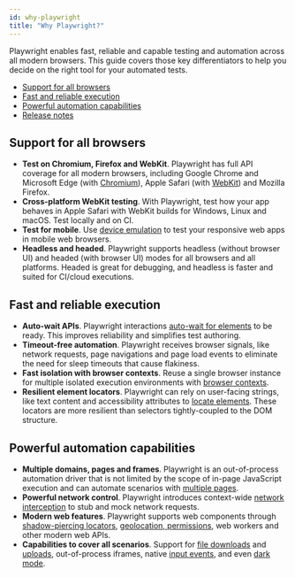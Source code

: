 ```yaml
---
id: why-playwright
title: "Why Playwright?"
---
```


Playwright enables fast, reliable and capable testing and automation across all modern browsers. This guide covers those key differentiators to help you decide on the right tool for your automated tests.

- [Support for all browsers](#support-for-all-browsers)
- [Fast and reliable execution](#fast-and-reliable-execution)
- [Powerful automation capabilities](#powerful-automation-capabilities)
- [Release notes](./release-notes.mdx)

## Support for all browsers
* **Test on Chromium, Firefox and WebKit**. Playwright has full API coverage for all modern browsers, including Google Chrome and Microsoft Edge (with [Chromium](https://www.chromium.org/)), Apple Safari (with [WebKit](https://webkit.org/)) and Mozilla Firefox.
* **Cross-platform WebKit testing**. With Playwright, test how your app behaves in Apple Safari with WebKit builds for Windows, Linux and macOS. Test locally and on CI.
* **Test for mobile**. Use [device emulation](./emulation.mdx) to test your responsive web apps in mobile web browsers.
* **Headless and headed**. Playwright supports headless (without browser UI) and headed (with browser UI) modes for all browsers and all platforms. Headed is great for debugging, and headless is faster and suited for CI/cloud executions.

## Fast and reliable execution
* **Auto-wait APIs**. Playwright interactions [auto-wait for elements](./actionability.mdx) to be ready. This improves reliability and simplifies test authoring.
* **Timeout-free automation**. Playwright receives browser signals, like network requests, page navigations and page load events to eliminate the need for sleep timeouts that cause flakiness.
* **Fast isolation with browser contexts**. Reuse a single browser instance for multiple isolated execution environments with [browser contexts](./browser-contexts.mdx).
* **Resilient element locators**. Playwright can rely on user-facing strings, like text content and accessibility attributes to [locate elements](./locators.mdx). These locators are more resilient than selectors tightly-coupled to the DOM structure.

## Powerful automation capabilities
* **Multiple domains, pages and frames**. Playwright is an out-of-process automation driver that is not limited by the scope of in-page JavaScript execution and can automate scenarios with [multiple pages](./pages.mdx).
* **Powerful network control**. Playwright introduces context-wide [network interception](./network.mdx) to stub and mock network requests.
* **Modern web features**. Playwright supports web components through [shadow-piercing locators](./locators.mdx), [geolocation, permissions](./emulation.mdx), web workers and other modern web APIs.
* **Capabilities to cover all scenarios**. Support for [file downloads](./downloads.mdx) and [uploads](./input.mdx), out-of-process iframes, native [input events](./input.mdx), and even [dark mode](./emulation.mdx).


[Accessibility]: /api/class-accessibility.mdx "Accessibility"
[APIRequest]: /api/class-apirequest.mdx "APIRequest"
[APIRequestContext]: /api/class-apirequestcontext.mdx "APIRequestContext"
[APIResponse]: /api/class-apiresponse.mdx "APIResponse"
[APIResponseAssertions]: /api/class-apiresponseassertions.mdx "APIResponseAssertions"
[Browser]: /api/class-browser.mdx "Browser"
[BrowserContext]: /api/class-browsercontext.mdx "BrowserContext"
[BrowserType]: /api/class-browsertype.mdx "BrowserType"
[CDPSession]: /api/class-cdpsession.mdx "CDPSession"
[CDPSessionEvent]: /api/class-cdpsessionevent.mdx "CDPSessionEvent"
[ConsoleMessage]: /api/class-consolemessage.mdx "ConsoleMessage"
[Dialog]: /api/class-dialog.mdx "Dialog"
[Download]: /api/class-download.mdx "Download"
[ElementHandle]: /api/class-elementhandle.mdx "ElementHandle"
[FileChooser]: /api/class-filechooser.mdx "FileChooser"
[FormData]: /api/class-formdata.mdx "FormData"
[Frame]: /api/class-frame.mdx "Frame"
[FrameLocator]: /api/class-framelocator.mdx "FrameLocator"
[JSHandle]: /api/class-jshandle.mdx "JSHandle"
[Keyboard]: /api/class-keyboard.mdx "Keyboard"
[Locator]: /api/class-locator.mdx "Locator"
[LocatorAssertions]: /api/class-locatorassertions.mdx "LocatorAssertions"
[Mouse]: /api/class-mouse.mdx "Mouse"
[Page]: /api/class-page.mdx "Page"
[PageAssertions]: /api/class-pageassertions.mdx "PageAssertions"
[Playwright]: /api/class-playwright.mdx "Playwright"
[PlaywrightAssertions]: /api/class-playwrightassertions.mdx "PlaywrightAssertions"
[Request]: /api/class-request.mdx "Request"
[Response]: /api/class-response.mdx "Response"
[Route]: /api/class-route.mdx "Route"
[Selectors]: /api/class-selectors.mdx "Selectors"
[TimeoutError]: /api/class-timeouterror.mdx "TimeoutError"
[Touchscreen]: /api/class-touchscreen.mdx "Touchscreen"
[Tracing]: /api/class-tracing.mdx "Tracing"
[Video]: /api/class-video.mdx "Video"
[WebSocket]: /api/class-websocket.mdx "WebSocket"
[WebSocketFrame]: /api/class-websocketframe.mdx "WebSocketFrame"
[Worker]: /api/class-worker.mdx "Worker"
[Element]: https://developer.mozilla.org/en-US/docs/Web/API/element "Element"
[EvaluationArgument]: /evaluating.mdx#evaluation-argument "EvaluationArgument"
[Promise]: https://developer.mozilla.org/en-US/docs/Web/JavaScript/Reference/Global_Objects/Promise "Promise"
[iterator]: https://developer.mozilla.org/en-US/docs/Web/JavaScript/Reference/Iteration_protocols "Iterator"
[origin]: https://developer.mozilla.org/en-US/docs/Glossary/Origin "Origin"
[selector]: https://developer.mozilla.org/en-US/docs/Web/CSS/CSS_Selectors "selector"
[Serializable]: https://developer.mozilla.org/en-US/docs/Web/JavaScript/Reference/Global_Objects/JSON/stringify#Description "Serializable"
[UIEvent.detail]: https://developer.mozilla.org/en-US/docs/Web/API/UIEvent/detail "UIEvent.detail"
[UnixTime]: https://en.wikipedia.org/wiki/Unix_time "Unix Time"
[xpath]: https://developer.mozilla.org/en-US/docs/Web/XPath "xpath"

[bool]: https://docs.microsoft.com/en-us/dotnet/api/system.boolean "bool"
[double]: https://docs.microsoft.com/en-us/dotnet/api/system.double "double"
[byte]: https://docs.microsoft.com/en-us/dotnet/api/system.byte "byte"
[int]: https://docs.microsoft.com/en-us/dotnet/api/system.int32 "int"
[void]: https://docs.microsoft.com/en-us/dotnet/csharp/language-reference/builtin-types/void "void"
[string]: https://docs.microsoft.com/en-us/dotnet/api/system.string "string"
[URL]: https://nodejs.org/api/url.html "URL"
[Regex]: https://docs.microsoft.com/en-us/dotnet/api/system.text.regularexpressions.regex "Regex"

[Action]: https://docs.microsoft.com/en-us/dotnet/api/system.action-1 "Action"
[Func]: https://docs.microsoft.com/en-us/dotnet/api/system.func-2 "Func"
[IEnumerable]: https://docs.microsoft.com/en-us/dotnet/api/system.collections.ienumerable "IEnumerable"
[IDictionary]: https://docs.microsoft.com/en-us/dotnet/api/system.collections.idictionary "IDictionary"
[Task]: https://docs.microsoft.com/en-us/dotnet/api/system.threading.tasks.task?view=net-5.0 "Task"
[IReadOnlyDictionary]: https://docs.microsoft.com/en-us/dotnet/api/system.collections.generic.ireadonlydictionary-2 "IReadOnlyDictionary"
[JsonElement]: https://docs.microsoft.com/en-us/dotnet/api/system.text.json.jsonelement "JsonElement"

[all available image tags]: https://mcr.microsoft.com/en-us/product/playwright/dotnet/about "all available image tags"
[Docker Hub]: https://hub.docker.com/_/microsoft-playwright-dotnet "Docker Hub"
[Dockerfile.focal]: https://github.com/microsoft/playwright-dotnet/blob/main/utils/docker/Dockerfile.focal "Dockerfile.focal"
